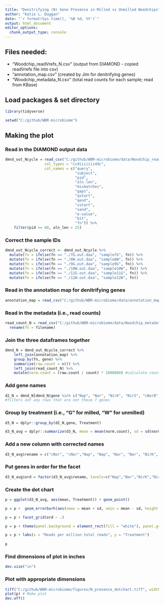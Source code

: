 ```yaml
---
title: "Denitrifying (N) Gene Presence in Milled vs Unmilled Woodchips"
author: "Katie L. Duggan"
date: "`r format(Sys.time(), '%B %d, %Y')`"
output: html_document
editor_options: 
  chunk_output_type: console
---
```


## Files needed:

- "Woodchip_readVrefs_N.csv" (output from DIAMOND - copied readVrefs file into csv)
- "annotation_map.csv" (created by Jim for denitrifying genes)
- "Woodchip_metadata_N.csv" (total read counts for each sample; read from KBase)

## Load packages & set directory
```r
library(tidyverse)

setwd("C:/github/WBR-microbiome")
```

## Making the plot

### Read in the DIAMOND output data
```r
dmnd_out_Ncycle = read_csv("C:/github/WBR-microbiome/data/Woodchip_readVrefs_N.csv", 
                  col_types = "ccdiiiiiiiddc", 
                  col_names = c("query", 
                                "subject", 
                                "pid",
                                "aln_len", 
                                "mismatches", 
                                "gaps", 
                                "qstart", 
                                "qend", 
                                "sstart", 
                                "send", 
                                "e-value", 
                                "bit", 
                                "fn")) %>%
    filter(pid >= 60, aln_len > 25)
```

### Correct the sample IDs
```r
dmnd_out_Ncycle_correct <- dmnd_out_Ncycle %>% 
  mutate(fn = ifelse(fn == "./7G.out.daa", "sample7G", fn)) %>% 
  mutate(fn = ifelse(fn == "./8W.out.daa", "sample8W", fn)) %>%
  mutate(fn = ifelse(fn == "./9G.out.daa", "sample9G", fn)) %>%
  mutate(fn = ifelse(fn == "./10W.out.daa", "sample10W", fn)) %>%
  mutate(fn = ifelse(fn == "./11G.out.daa", "sample11G", fn)) %>%
  mutate(fn = ifelse(fn == "./12W.out.daa", "sample12W", fn))
```

### Read in the annotation map for denitrifying genes
```r
annotation_map = read_csv("C:/github/WBR-microbiome/data/annotation_map.csv", col_types = "cc", col_names = c("gene","subject"))
```

### Read in the metadata (i.e., read counts)
```r
read_count_N = read_csv("C:/github/WBR-microbiome/data/Woodchip_metadata_N.csv") %>%
  rename(fn = filename)
```

### Join the three dataframes together
```r
dmnd_N = dmnd_out_Ncycle_correct %>%
    left_join(annotation_map) %>%
    group_by(fn, gene) %>%
    summarize(raw.count = n()) %>%
    left_join(read_count_N) %>%
    mutate(norm.count = (raw.count / count) * 1000000) #calculate counts
```

### Add gene names
```r
d2_N = dmnd_N[dmnd_N$gene %in% c("Nap", "Nar", "NirK", "NirS", "cNorB", "qNorZ", "NosZ"), ] 
#filters out any rows that are not these 7 genes
```

### Group by treatment (i.e., "G" for milled, "W" for unmilled)
```r
d3_N = dplyr::group_by(d2_N,gene, Treatment)

d3_N_avg = dplyr::summarize(d3_N, mean = mean(norm.count), sd = sd(norm.count))
```

### Add a new column with corrected names
```r
d3_N_avg$rename = c("cNor", "cNor","Nap", "Nap", "Nar", "Nar", "NirK", "NirK", "NirS", "NirS", "NosZ", "NosZ", "qNor", "qNor") 
```

### Put genes in order for the facet
```r
d3_N_avg$ord = factor(d3_N_avg$rename, levels=c("Nap","Nar","NirK","NirS","cNor","qNor","NosZ"))
```

### Create the dot chart
```r
p = ggplot(d3_N_avg, aes(mean, Treatment)) + geom_point()

p = p +  geom_errorbarh(aes(xmax = mean + sd, xmin = mean - sd, height = .5)) + expand_limits(x = 0)

p = p + facet_grid(ord ~ .)

p = p + theme(panel.background = element_rect(fill = "white"), panel.grid.major.x = element_blank(), strip.background =element_rect(fill="gold"), panel.grid.major.y = element_line(linetype=3, color="dark grey"), legend.position="none", axis.text.y = element_text(size = 10)) #add legend position none.

p = p + labs(x = "Reads per million total reads", y = "Treatment")
  
p
```

### Find dimensions of plot in inches
```r
dev.size("in")
```

### Plot with appropriate dimensions
```r
tiff("C:/github/WBR-microbiome/figures/N_presence_dotchart.tiff", width = 8.4, height = 4, units = 'in', res = 150)
plot(p) # Make plot
dev.off()
```

